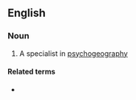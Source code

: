 ==English==

===Noun===
{{en-noun}}

# A specialist in [[psychogeography]]

====Related terms====
* {{l|en|psychogeographic}}